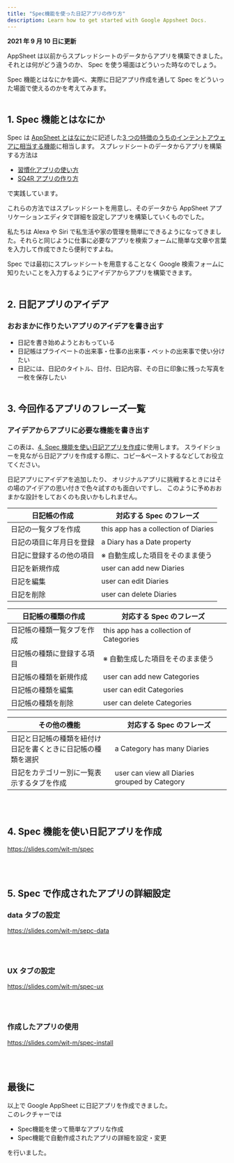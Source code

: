 ```yaml
---
title: "Spec機能を使った日記アプリの作り方"
description: Learn how to get started with Google Appsheet Docs.
---
```


**2021 年 9 月 10 日に更新**

AppSheet は以前からスプレッドシートのデータからアプリを構築できました。
それとは何がどう違うのか、
Spec を使う場面はどういった時なのでしょう。<br/>

Spec 機能とはなにかを調べ、実際に日記アプリ作成を通して Spec をどういった場面で使えるのかを考えてみます。<br/><br/>

## 1. Spec 機能とはなにか

Spec は [AppSheet とはなにか](https://witpg.gatsbyjs.io/appsheet/about)に記述した[3 つの特徴のうちのインテントアウェアに相当する機能](https://witpg.gatsbyjs.io/appsheet/about#2-2-appsheet-の主な-3-つの特徴)に相当します。
スプレッドシートのデータからアプリを構築する方法は

- [習慣化アプリの使い方](https://witpg.gatsbyjs.io/appsheet/howto)
- [SQ4R アプリの作り方](https://witpg.gatsbyjs.io/appsheet/sq4r)

で実践しています。<br/>

これらの方法ではスプレッドシートを用意し、そのデータから AppSheet アプリケーションエディタで詳細を設定しアプリを構築していくものでした。<br/>

私たちは Alexa や Siri で私生活や家の管理を簡単にできるようになってきました。それらと同じように仕事に必要なアプリを検索フォームに簡単な文章や言葉を入力して作成できたら便利ですよね。<br/>

Spec では最初にスプレッドシートを用意することなく Google 検索フォームに知りたいことを入力するようにアイデアからアプリを構築できます。<br/><br/>

## 2. 日記アプリのアイデア

### おおまかに作りたいアプリのアイデアを書き出す

- 日記を書き始めようとおもっている
- 日記帳はプライベートの出来事・仕事の出来事・ペットの出来事で使い分けたい
- 日記には、日記のタイトル、日付、日記内容、その日に印象に残った写真を一枚を保存したい
  <br />
  <br />

## 3. 今回作るアプリのフレーズ一覧

### アイデアからアプリに必要な機能を書き出す

この表は、[4. Spec 機能を使い日記アプリを作成](https://witpg.gatsbyjs.io/appsheet/spec#4-spec-機能を使い日記アプリを作成)に使用します。
スライドショーを見ながら日記アプリを作成する際に、コピー&ペーストするなどしてお役立てください。<br/>

日記アプリにアイデアを追加したり、
オリジナルアプリに挑戦するときにはその場のアイデアの思い付きで色々試すのも面白いですし、
このように予めおおまかな設計をしておくのも良いかもしれません。

| 日記帳の作成             | 対応する Spec のフレーズ             |
| ------------------------ | ------------------------------------ |
| 日記の一覧タブを作成     | this app has a collection of Diaries |
| 日記の項目に年月日を登録 | a Diary has a Date property          |
| 日記に登録するの他の項目 | ※ 自動生成した項目をそのまま使う     |
| 日記を新規作成           | user can add new Diaries             |
| 日記を編集               | user can edit Diaries                |
| 日記を削除               | user can delete Diaries              |

| 日記帳の種類の作成         | 対応する Spec のフレーズ                |
| -------------------------- | --------------------------------------- |
| 日記帳の種類一覧タブを作成 | this app has a collection of Categories |
| 日記帳の種類に登録する項目 | ※ 自動生成した項目をそのまま使う        |
| 日記帳の種類を新規作成     | user can add new Categories             |
| 日記帳の種類を編集         | user can edit Categories                |
| 日記帳の種類を削除         | user can delete Categories              |

| その他の機能                                                      | 対応する Spec のフレーズ                      |
| ----------------------------------------------------------------- | --------------------------------------------- |
| 日記と日記帳の種類を紐付け<br/>日記を書くときに日記帳の種類を選択 | a Category has many Diaries                   |
| 日記をカテゴリー別に一覧表示するタブを作成                        | user can view all Diaries grouped by Category |

<br />
<br />

## 4. Spec 機能を使い日記アプリを作成

https://slides.com/wit-m/spec

<br />
<br />

## 5. Spec で作成されたアプリの詳細設定

### data タブの設定

https://slides.com/wit-m/sepc-data

<br />
<br />

### UX タブの設定

https://slides.com/wit-m/spec-ux

<br />
<br />

### 作成したアプリの使用

https://slides.com/wit-m/spec-install

<br />
<br />

## 最後に

以上で Google AppSheet に日記アプリを作成できました。<br/>
このレクチャーでは
- Spec機能を使って簡単なアプリな作成
- Spec機能で自動作成されたアプリの詳細を設定・変更

を行いました。
